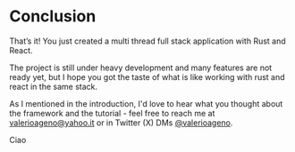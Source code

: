 
<Head>
  <title>Tutorial - Conclusion</title>
</Head>


<Breadcrumbs>
  <Element label="Tutorial" href="/documentation/tutorial" />
  <Element label="Conclusion" />
</Breadcrumbs>

# Conclusion

That’s it! You just created a multi thread full stack application with Rust and React.

The project is still under heavy development and many features are not ready yet, but
I hope you got the taste of what is like working with rust and react in the same stack.

As I mentioned in the introduction, I'd love to hear what you thought about the framework and the tutorial - feel free to reach me
at [valerioageno@yahoo.it](mailto:valerioageno@yahoo.it) or in Twitter (X) DMs [@valerioageno](https://twitter.com/valerioageno).

Ciao
